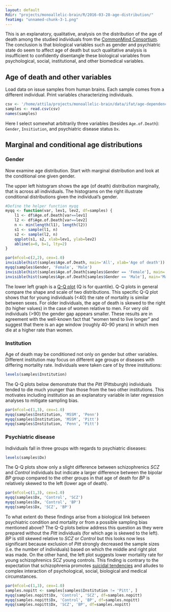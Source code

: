 ```yaml
---
layout: default
Rdir: "projects/monoallelic-brain/R/2016-03-28-age-distribution/"
featimg: "unnamed-chunk-3-1.png"
---
```


This is an explanatory, qualitative, analysis on the distribution of the age of death among the studied individuals  from the [CommonMind Consortium](http://commonmind.org/WP/).  The conclusion is that biological variables such as gender and psychiatric state do seem to affect age of death but such qualitative analysis is insufficient to confidently disentangle these biological variables from psychological, social, institutional, and other biomedical variables.

## Age of death and other variables

Load data on issue samples from human brains.  Each sample comes from a different individual.  Print variables characterizing individuals.
```r
csv <- '/home/attila/projects/monoallelic-brain/data/ifat/age-dependence/samples.csv'
samples <- read.csv(csv)
names(samples)
```
Here I select somewhat arbitrarily three variables (besides `Age.of.Death`): `Gender`, `Insitiution`, and psychiatric disease status `Dx`.

## Marginal and conditional age distributions

### Gender

Now examine age distribution. Start with marginal distribution and look at the conditional one given gender.

The upper left histogram shows the age (of death) distribution marginally, that is across all individuals.  The histograms on the right illustrate conditional distributions given the individual's gender.
```r
#Define the helper function myqq
myqq <- function(var, lev1, lev2, df=samples) {
    l1 <- df$Age.of.Death[var==lev1]
    l2 <- df$Age.of.Death[var==lev2]
    n <- min(length(l1), length(l2))
    s1 <- sample(l1, n)
    s2 <- sample(l2, n)
    qqplot(s1, s2, xlab=lev1, ylab=lev2)
    abline(a=0, b=1, lty=2)
}
```
```r
par(mfcol=c(2,2), cex=1.0)
invisible(hist(samples$Age.of.Death, main='All', xlab='Age of death'))
myqq(samples$Gender, 'Female', 'Male')
invisible(hist(samples$Age.of.Death[samples$Gender == 'Female'], main='Females', xlab='Age of death'))
invisible(hist(samples$Age.of.Death[samples$Gender == 'Male'], main='Males', xlab='Age of death'))
```

The lower left graph is a [Q-Q plot](https://en.wikipedia.org/wiki/Q%E2%80%93Q_plot) (Q is for quantile). Q-Q plots in general compare the shape and scale of two distributions.  This
 specific Q-Q plot shows that for young individuals (<40) the rate of mortality is similar between sexes.  For older individuals, the age of death is skewed to the right (to higher values) in the case of women relative to men.  For very old individuals (>90) the gender gap appears smaller.  These results are in agreement with the well-known fact that "women tend to live longer" and suggest that there is an age window (roughly 40-90 years) in which men die at a higher rate than women.

### Institution

Age of death may be conditioned not only on gender but other variables.  Different institution may focus on different age groups or diseases with differing mortality rate.  Individuals were taken care of by three institutions:
```r
levels(samples$Institution)
```

The Q-Q plots below demonstrate that the *Pitt* (Pittsburgh) individuals tended to die much younger than those from the two other institutions.  This motivates including institution as an explanatory variable in later regression analyses to mitigate sampling bias.
```r
par(mfcol=c(1,3), cex=1.0)
myqq(samples$Institution, 'MSSM', 'Penn')
myqq(samples$Institution, 'MSSM', 'Pitt')
myqq(samples$Institution, 'Penn', 'Pitt')
```

### Psychiatric disease

Individuals fall in three groups with regards to psychiatric diseases:
```r
levels(samples$Dx)
```

The Q-Q plots show only a slight difference between schizophrenics *SCZ* and *Control* individuals but indicate a larger difference between the bipolar *BP* group compared to the other groups in that age of death for *BP* is relatively skewed to the left (lower age of death).
```r
par(mfcol=c(1,3), cex=1.0)
myqq(samples$Dx, 'Control', 'SCZ')
myqq(samples$Dx, 'Control', 'BP')
myqq(samples$Dx, 'SCZ', 'BP')
```

To what extent do these findings arise from a biological link between psychiatric condition and mortality or from a possible sampling bias mentioned above?  The Q-Q plots below address this question as they were prepared without the *Pitt* individuals (for which age is skewed to the left).  *BP* is still skewed relative to *SCZ* or *Control* but this looks now less significant because exclusion of *Pitt* strongly decreased the sample sizes (i.e. the number of individuals) based on which the middle and right plot was made.  On the other hand, the left plot suggests lower mortality rate for young schizophrenics *SCZ* young controls.  This finding is contrary to the expectation that schizophrenia promotes [suicidal tendencies](https://en.wikipedia.org/wiki/Suicidal_Tendencies) and alludes to complex interaction of psychological, social, biological and medical circumstances.
```r
par(mfcol=c(1,3), cex=1.0)
samples.nopitt <- samples[samples$Institution != 'Pitt', ]
myqq(samples.nopitt$Dx, 'Control', 'SCZ', df=samples.nopitt)
myqq(samples.nopitt$Dx, 'Control', 'BP', df=samples.nopitt)
myqq(samples.nopitt$Dx, 'SCZ', 'BP', df=samples.nopitt)
```
